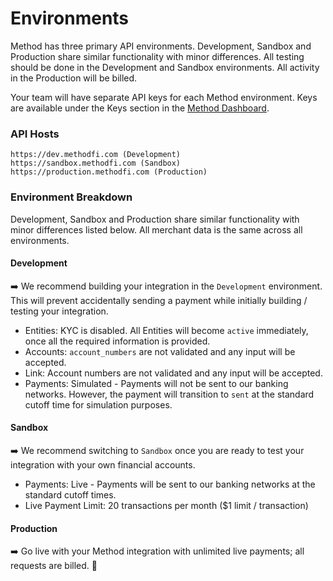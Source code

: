 # Environments

Method has three primary API environments. Development, Sandbox and Production share similar functionality with minor differences. All testing should be done in the Development and Sandbox environments. All activity in the Production will be billed.

Your team will have separate API keys for each Method environment. Keys are available under the Keys section in the [Method Dashboard](https://dashboard.methodfi.com).

### API Hosts
```text
https://dev.methodfi.com (Development)
https://sandbox.methodfi.com (Sandbox)
https://production.methodfi.com (Production)
```

### Environment Breakdown
Development, Sandbox and Production share similar functionality with minor differences listed below. All merchant data is the same across all environments.

#### Development
➡️ We recommend building your integration in the `Development` environment. This will prevent accidentally sending a payment while initially building / testing your integration.
* Entities: KYC is disabled. All Entities will become `active` immediately, once all the required information is provided.
* Accounts: `account_numbers` are not validated and any input will be accepted.
* Link: Account numbers are not validated and any input will be accepted.
* Payments: Simulated - Payments will not be sent to our banking networks. However, the payment will transition to `sent` at the standard cutoff time for simulation purposes.

#### Sandbox
➡️ We recommend switching to `Sandbox` once you are ready to test your integration with your own financial accounts.
* Payments: Live - Payments will be sent to our banking networks at the standard cutoff times.
* Live Payment Limit: 20 transactions per month ($1 limit / transaction)

#### Production
➡️ Go live with your Method integration with unlimited live payments; all requests are billed. 🚀
